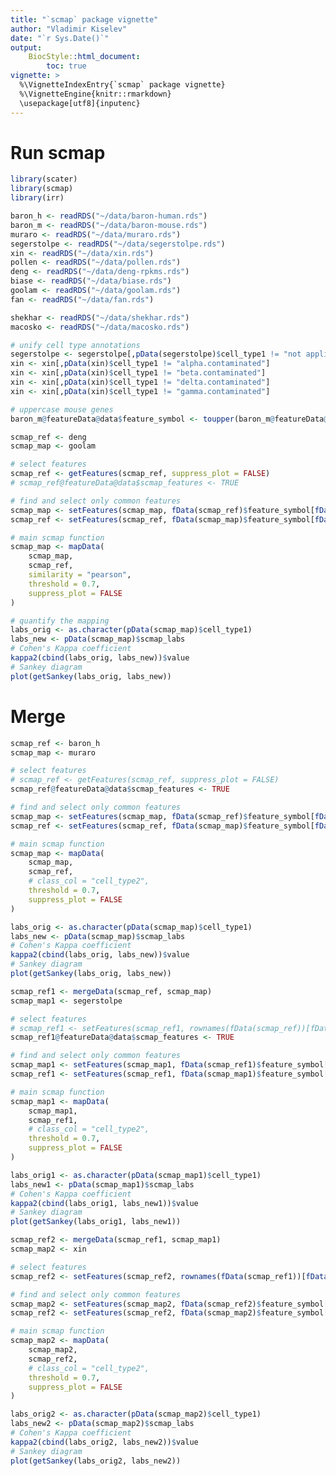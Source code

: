 ```yaml
---
title: "`scmap` package vignette"
author: "Vladimir Kiselev"
date: "`r Sys.Date()`"
output:
    BiocStyle::html_document:
        toc: true
vignette: >
  %\VignetteIndexEntry{`scmap` package vignette}
  %\VignetteEngine{knitr::rmarkdown}
  \usepackage[utf8]{inputenc}
---
```


# Run scmap

```r
library(scater)
library(scmap)
library(irr)

baron_h <- readRDS("~/data/baron-human.rds")
baron_m <- readRDS("~/data/baron-mouse.rds")
muraro <- readRDS("~/data/muraro.rds")
segerstolpe <- readRDS("~/data/segerstolpe.rds")
xin <- readRDS("~/data/xin.rds")
pollen <- readRDS("~/data/pollen.rds")
deng <- readRDS("~/data/deng-rpkms.rds")
biase <- readRDS("~/data/biase.rds")
goolam <- readRDS("~/data/goolam.rds")
fan <- readRDS("~/data/fan.rds")

shekhar <- readRDS("~/data/shekhar.rds")
macosko <- readRDS("~/data/macosko.rds")

# unify cell type annotations
segerstolpe <- segerstolpe[,pData(segerstolpe)$cell_type1 != "not applicable"]
xin <- xin[,pData(xin)$cell_type1 != "alpha.contaminated"]
xin <- xin[,pData(xin)$cell_type1 != "beta.contaminated"]
xin <- xin[,pData(xin)$cell_type1 != "delta.contaminated"]
xin <- xin[,pData(xin)$cell_type1 != "gamma.contaminated"]

# uppercase mouse genes
baron_m@featureData@data$feature_symbol <- toupper(baron_m@featureData@data$feature_symbol)

scmap_ref <- deng
scmap_map <- goolam

# select features
scmap_ref <- getFeatures(scmap_ref, suppress_plot = FALSE)
# scmap_ref@featureData@data$scmap_features <- TRUE

# find and select only common features
scmap_map <- setFeatures(scmap_map, fData(scmap_ref)$feature_symbol[fData(scmap_ref)$scmap_features])
scmap_ref <- setFeatures(scmap_ref, fData(scmap_map)$feature_symbol[fData(scmap_map)$scmap_features])

# main scmap function
scmap_map <- mapData(
    scmap_map,
    scmap_ref,
    similarity = "pearson",
    threshold = 0.7,
    suppress_plot = FALSE
)

# quantify the mapping
labs_orig <- as.character(pData(scmap_map)$cell_type1)
labs_new <- pData(scmap_map)$scmap_labs
# Cohen's Kappa coefficient
kappa2(cbind(labs_orig, labs_new))$value
# Sankey diagram
plot(getSankey(labs_orig, labs_new))
```

# Merge

```r
scmap_ref <- baron_h
scmap_map <- muraro

# select features
# scmap_ref <- getFeatures(scmap_ref, suppress_plot = FALSE)
scmap_ref@featureData@data$scmap_features <- TRUE

# find and select only common features
scmap_map <- setFeatures(scmap_map, fData(scmap_ref)$feature_symbol[fData(scmap_ref)$scmap_features])
scmap_ref <- setFeatures(scmap_ref, fData(scmap_map)$feature_symbol[fData(scmap_map)$scmap_features])

# main scmap function
scmap_map <- mapData(
    scmap_map,
    scmap_ref,
    # class_col = "cell_type2",
    threshold = 0.7,
    suppress_plot = FALSE
)

labs_orig <- as.character(pData(scmap_map)$cell_type1)
labs_new <- pData(scmap_map)$scmap_labs
# Cohen's Kappa coefficient
kappa2(cbind(labs_orig, labs_new))$value
# Sankey diagram
plot(getSankey(labs_orig, labs_new))

scmap_ref1 <- mergeData(scmap_ref, scmap_map)
scmap_map1 <- segerstolpe

# select features
# scmap_ref1 <- setFeatures(scmap_ref1, rownames(fData(scmap_ref))[fData(scmap_ref)$scmap_features])
scmap_ref1@featureData@data$scmap_features <- TRUE

# find and select only common features
scmap_map1 <- setFeatures(scmap_map1, fData(scmap_ref1)$feature_symbol[fData(scmap_ref1)$scmap_features])
scmap_ref1 <- setFeatures(scmap_ref1, fData(scmap_map1)$feature_symbol[fData(scmap_map1)$scmap_features])

# main scmap function
scmap_map1 <- mapData(
    scmap_map1,
    scmap_ref1,
    # class_col = "cell_type2",
    threshold = 0.7,
    suppress_plot = FALSE
)

labs_orig1 <- as.character(pData(scmap_map1)$cell_type1)
labs_new1 <- pData(scmap_map1)$scmap_labs
# Cohen's Kappa coefficient
kappa2(cbind(labs_orig1, labs_new1))$value
# Sankey diagram
plot(getSankey(labs_orig1, labs_new1))

scmap_ref2 <- mergeData(scmap_ref1, scmap_map1)
scmap_map2 <- xin

# select features
scmap_ref2 <- setFeatures(scmap_ref2, rownames(fData(scmap_ref1))[fData(scmap_ref1)$scmap_features])

# find and select only common features
scmap_map2 <- setFeatures(scmap_map2, fData(scmap_ref2)$feature_symbol[fData(scmap_ref2)$scmap_features])
scmap_ref2 <- setFeatures(scmap_ref2, fData(scmap_map2)$feature_symbol[fData(scmap_map2)$scmap_features])

# main scmap function
scmap_map2 <- mapData(
    scmap_map2,
    scmap_ref2,
    # class_col = "cell_type2",
    threshold = 0.7,
    suppress_plot = FALSE
)

labs_orig2 <- as.character(pData(scmap_map2)$cell_type1)
labs_new2 <- pData(scmap_map2)$scmap_labs
# Cohen's Kappa coefficient
kappa2(cbind(labs_orig2, labs_new2))$value
# Sankey diagram
plot(getSankey(labs_orig2, labs_new2))


```
